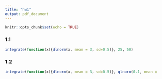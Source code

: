 ```yaml
---
title: "hw1"
output: pdf_document
---
```


```r
knitr::opts_chunk$set(echo = TRUE)
```

### 1.1
```r
integrate(function(x){dlnorm(x, mean = 3, sd=0.5)}, 25, 50)
```

### 1.2
```r
integrate(function(x){dlnorm(x, mean = 3, sd=0.5)}, qlnorm(0.1, mean = 3, sd = 0.5), qlnorm(0.9, mean = 3, sd = 0.5))
```
